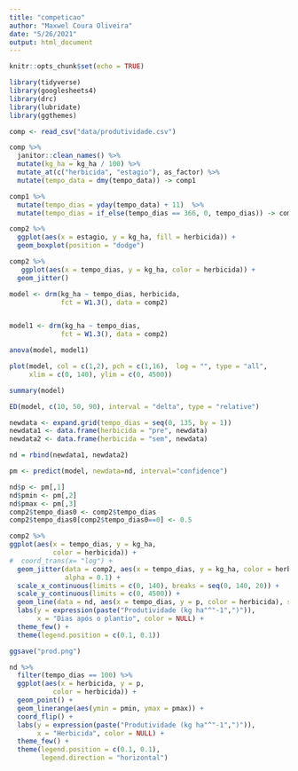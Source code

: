 ```yaml
---
title: "competicao"
author: "Maxwel Coura Oliveira"
date: "5/26/2021"
output: html_document
---
```


```r
knitr::opts_chunk$set(echo = TRUE)
```

```r
library(tidyverse)
library(googlesheets4)
library(drc)
library(lubridate)
library(ggthemes)
```


```r
comp <- read_csv("data/produtividade.csv")
```

```r
comp %>% 
  janitor::clean_names() %>% 
  mutate(kg_ha = kg_ha / 100) %>% 
  mutate_at(c("herbicida", "estagio"), as_factor) %>%
  mutate(tempo_data = dmy(tempo_data)) -> comp1
```

```r
comp1 %>% 
  mutate(tempo_dias = yday(tempo_data) + 11)  %>% 
  mutate(tempo_dias = if_else(tempo_dias == 366, 0, tempo_dias)) -> comp2
```

```r
comp2 %>% 
  ggplot(aes(x = estagio, y = kg_ha, fill = herbicida)) +
  geom_boxplot(position = "dodge")
```


```r
comp2 %>% 
   ggplot(aes(x = tempo_dias, y = kg_ha, color = herbicida)) +
  geom_jitter()
```




```r
model <- drm(kg_ha ~ tempo_dias, herbicida, 
             fct = W1.3(), data = comp2)


model1 <- drm(kg_ha ~ tempo_dias, 
             fct = W1.3(), data = comp2)

anova(model, model1)
```



```r
plot(model, col = c(1,2), pch = c(1,16),  log = "", type = "all", 
     xlim = c(0, 140), ylim = c(0, 4500))
```

```r
summary(model)
```


```r
ED(model, c(10, 50, 90), interval = "delta", type = "relative")
```



```r
newdata <- expand.grid(tempo_dias = seq(0, 135, by = 1))
newdata1 <- data.frame(herbicida = "pre", newdata)
newdata2 <- data.frame(herbicida = "sem", newdata)

nd = rbind(newdata1, newdata2)

pm <- predict(model, newdata=nd, interval="confidence")

nd$p <- pm[,1] 
nd$pmin <- pm[,2] 
nd$pmax <- pm[,3] 
comp2$tempo_dias0 <- comp2$tempo_dias
comp2$tempo_dias0[comp2$tempo_dias0==0] <- 0.5
```



```r
comp2 %>% 
ggplot(aes(x = tempo_dias, y = kg_ha, 
           color = herbicida)) + 
#  coord_trans(x= "log") +
  geom_jitter(data = comp2, aes(x = tempo_dias, y = kg_ha, color = herbicida),
              alpha = 0.1) +
  scale_x_continuous(limits = c(0, 140), breaks = seq(0, 140, 20)) +
  scale_y_continuous(limits = c(0, 4500)) +
  geom_line(data = nd, aes(x = tempo_dias, y = p, color = herbicida), size = 1.2) +
  labs(y = expression(paste("Produtividade (kg ha"^"-1",")")), 
       x = "Dias após o plantio", color = NULL) +
  theme_few() +
  theme(legend.position = c(0.1, 0.1))

ggsave("prod.png")
```

```r
nd %>% 
  filter(tempo_dias == 100) %>% 
  ggplot(aes(x = herbicida, y = p, 
           color = herbicida)) +
  geom_point() +
  geom_linerange(aes(ymin = pmin, ymax = pmax)) +
  coord_flip() +
  labs(y = expression(paste("Produtividade (kg ha"^"-1",")")), 
       x = "Herbicida", color = NULL) +
  theme_few() +
  theme(legend.position = c(0.1, 0.1),
        legend.direction = "horizontal")
```







